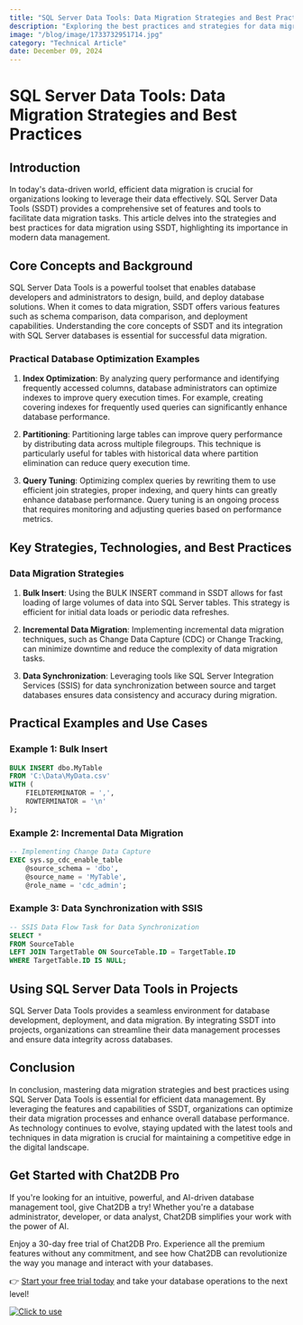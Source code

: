 ```yaml
---
title: "SQL Server Data Tools: Data Migration Strategies and Best Practices"
description: "Exploring the best practices and strategies for data migration using SQL Server Data Tools."
image: "/blog/image/1733732951714.jpg"
category: "Technical Article"
date: December 09, 2024
---
```


# SQL Server Data Tools: Data Migration Strategies and Best Practices


<Authors date="December 09, 2024">
  <Author name="Aria Wells" link="https://chat2db.ai" />
</Authors>

## Introduction

In today's data-driven world, efficient data migration is crucial for organizations looking to leverage their data effectively. SQL Server Data Tools (SSDT) provides a comprehensive set of features and tools to facilitate data migration tasks. This article delves into the strategies and best practices for data migration using SSDT, highlighting its importance in modern data management.

## Core Concepts and Background

SQL Server Data Tools is a powerful toolset that enables database developers and administrators to design, build, and deploy database solutions. When it comes to data migration, SSDT offers various features such as schema comparison, data comparison, and deployment capabilities. Understanding the core concepts of SSDT and its integration with SQL Server databases is essential for successful data migration.

### Practical Database Optimization Examples

1. **Index Optimization**: By analyzing query performance and identifying frequently accessed columns, database administrators can optimize indexes to improve query execution times. For example, creating covering indexes for frequently used queries can significantly enhance database performance.

2. **Partitioning**: Partitioning large tables can improve query performance by distributing data across multiple filegroups. This technique is particularly useful for tables with historical data where partition elimination can reduce query execution time.

3. **Query Tuning**: Optimizing complex queries by rewriting them to use efficient join strategies, proper indexing, and query hints can greatly enhance database performance. Query tuning is an ongoing process that requires monitoring and adjusting queries based on performance metrics.

## Key Strategies, Technologies, and Best Practices

### Data Migration Strategies

1. **Bulk Insert**: Using the BULK INSERT command in SSDT allows for fast loading of large volumes of data into SQL Server tables. This strategy is efficient for initial data loads or periodic data refreshes.

2. **Incremental Data Migration**: Implementing incremental data migration techniques, such as Change Data Capture (CDC) or Change Tracking, can minimize downtime and reduce the complexity of data migration tasks.

3. **Data Synchronization**: Leveraging tools like SQL Server Integration Services (SSIS) for data synchronization between source and target databases ensures data consistency and accuracy during migration.

## Practical Examples and Use Cases

### Example 1: Bulk Insert

```sql
BULK INSERT dbo.MyTable
FROM 'C:\Data\MyData.csv'
WITH (
    FIELDTERMINATOR = ',',
    ROWTERMINATOR = '\n'
);
```

### Example 2: Incremental Data Migration

```sql
-- Implementing Change Data Capture
EXEC sys.sp_cdc_enable_table
    @source_schema = 'dbo',
    @source_name = 'MyTable',
    @role_name = 'cdc_admin';
```

### Example 3: Data Synchronization with SSIS

```sql
-- SSIS Data Flow Task for Data Synchronization
SELECT *
FROM SourceTable
LEFT JOIN TargetTable ON SourceTable.ID = TargetTable.ID
WHERE TargetTable.ID IS NULL;
```

## Using SQL Server Data Tools in Projects

SQL Server Data Tools provides a seamless environment for database development, deployment, and data migration. By integrating SSDT into projects, organizations can streamline their data management processes and ensure data integrity across databases.

## Conclusion

In conclusion, mastering data migration strategies and best practices using SQL Server Data Tools is essential for efficient data management. By leveraging the features and capabilities of SSDT, organizations can optimize their data migration processes and enhance overall database performance. As technology continues to evolve, staying updated with the latest tools and techniques in data migration is crucial for maintaining a competitive edge in the digital landscape.

## Get Started with Chat2DB Pro

If you're looking for an intuitive, powerful, and AI-driven database management tool, give Chat2DB a try! Whether you're a database administrator, developer, or data analyst, Chat2DB simplifies your work with the power of AI.

Enjoy a 30-day free trial of Chat2DB Pro. Experience all the premium features without any commitment, and see how Chat2DB can revolutionize the way you manage and interact with your databases.

👉 [Start your free trial today](https://chat2db.ai/pricing) and take your database operations to the next level!


[![Click to use](/image/blog/bg/chat2db.jpg)](https://chat2db.ai/)
